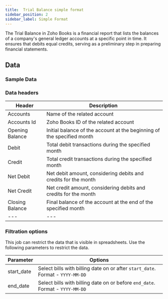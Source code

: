```yaml
---
title:  Trial Balance simple format
sidebar_position: 2
sidebar_label: Simple Format
---
```


The Trial Balance in Zoho Books is a financial report that lists the balances of a company's general ledger accounts at a specific point in time. It ensures that debits equal credits, serving as a preliminary step in preparing financial statements.

<AddJob
  template="gsheet_zoho_books_simple_get_trial_balance"
/>


## Data

### Sample Data

<Gsheet
  src="https://docs.google.com/spreadsheets/d/1-gX-uq5YrTW-6gQJYM-mNXitEOfJLTiQCvPtV8CR1Yc/edit#gid=74278647"
/>


### Data headers

| Header          | Description                                          |
|-----------------|------------------------------------------------------|
| Accounts        | Name of the related account                           |
| Accounts Id     | Zoho Books ID of the related account                  |
| Opening Balance  | Initial balance of the account at the beginning of the specified month |
| Debit           | Total debit transactions during the specified month |
| Credit          | Total credit transactions during the specified month |
| Net Debit       | Net debit amount, considering debits and credits for the month |
| Net Credit      | Net credit amount, considering debits and credits for the month |
| Closing Balance  | Final balance of the account at the end of the specified month |
| --- | --- |


### Filtration options

This job can restrict the data that is visible in spreadsheets. Use the following parameters to restrict the data.

| Parameter | Options |
|----|----|
| start_date | Select bills with billing date on or after `start_date`. Format - `YYYY-MM-DD` |
| end_date | Select bills with billing date on or before `end_date`. Format - `YYYY-MM-DD` |


<!---
## Others

### Similar jobs

Similar sort of data can be achieved by using get accounting transaction job and filtering it by invoice type. 

### Reports that use this job

Here are some of the report templates that use this job: 
-->